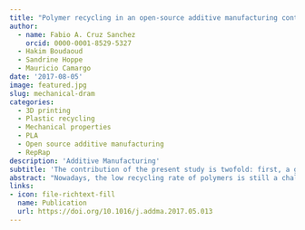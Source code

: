 ```yaml
---
title: "Polymer recycling in an open-source additive manufacturing context: Mechanical issues"
author: 
  - name: Fabio A. Cruz Sanchez
    orcid: 0000-0001-8529-5327
  - Hakim Boudaoud
  - Sandrine Hoppe
  - Mauricio Camargo 
date: '2017-08-05'
image: featured.jpg
slug: mechanical-dram
categories:
  - 3D printing 
  - Plastic recycling 
  - Mechanical properties 
  - PLA 
  - Open source additive manufacturing 
  - RepRap
description: 'Additive Manufacturing'
subtitle: 'The contribution of the present study is twofold: first, a general methodology to evaluate the recyclability of thermoplastics used as feedstock in open-source 3D printing machines is proposed. Then, the proposed methodology is applied to the recycling study of polylactic acid (PLA) material addressed to the fused filament fabrication (FFF) technique, which is currently the most widely used.'
abstract: "Nowadays, the low recycling rate of polymers is still a challenge to humankind due to energy, economic and logistical issues. In the context of additive manufacturing, there is an exponential use of thermoplastic materials in the industrial and public open-source additive manufacturing sector, leading to an increase in global polymer consumption and waste generation. However, the coupling of the open-source 3D printers with polymer processing could potentially offer the basis for a new paradigm of distributed recycling process. It could be a complementary alternative to the traditional paradigm of centralized recycling of polymers, which is often uneconomical and energy intensive due to transportation embodied energy. In order to achieve this goal, a first step is to prove the technical feasibility to recycle thermoplastic material intended for open-source 3D printing feedstock. The contribution of the present study is twofold: first, a general methodology to evaluate the recyclability of thermoplastics used as feedstock in open-source 3D printing machines is proposed. Then, the proposed methodology is applied to the recycling study of polylactic acid (PLA) material addressed to the fused filament fabrication (FFF) technique, which is currently the most widely used. The main results of this application contribute to the understanding of the influence of the material's physico-chemical degradation on its mechanical properties as well as its potential distributed recyclability."
links:
- icon: file-richtext-fill
  name: Publication
  url: https://doi.org/10.1016/j.addma.2017.05.013
---
```




